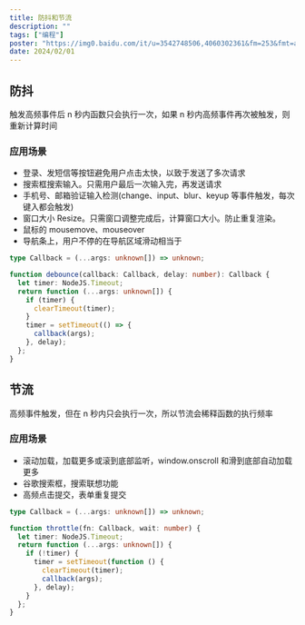 ```yaml
---
title: 防抖和节流
description: ""
tags: ["编程"]
poster: "https://img0.baidu.com/it/u=3542748506,4060302361&fm=253&fmt=auto&app=138&f=JPEG?w=800&h=500"
date: 2024/02/01
---
```


## 防抖

触发高频事件后 n 秒内函数只会执行一次，如果 n 秒内高频事件再次被触发，则重新计算时间

### 应用场景

- 登录、发短信等按钮避免用户点击太快，以致于发送了多次请求
- 搜索框搜索输入。只需用户最后一次输入完，再发送请求
- 手机号、邮箱验证输入检测(change、input、blur、keyup 等事件触发，每次键入都会触发)
- 窗口大小 Resize。只需窗口调整完成后，计算窗口大小。防止重复渲染。
- 鼠标的 mousemove、mouseover
- 导航条上，用户不停的在导航区域滑动相当于

```typescript
type Callback = (...args: unknown[]) => unknown;

function debounce(callback: Callback, delay: number): Callback {
  let timer: NodeJS.Timeout;
  return function (...args: unknown[]) {
    if (timer) {
      clearTimeout(timer);
    }
    timer = setTimeout(() => {
      callback(args);
    }, delay);
  };
}
```

## 节流

高频事件触发，但在 n 秒内只会执行一次，所以节流会稀释函数的执行频率

### 应用场景

- 滚动加载，加载更多或滚到底部监听，window.onscroll 和滑到底部自动加载更多
- 谷歌搜索框，搜索联想功能
- 高频点击提交，表单重复提交

```typescript
type Callback = (...args: unknown[]) => unknown;

function throttle(fn: Callback, wait: number) {
  let timer: NodeJS.Timeout;
  return function (...args: unknown[]) {
    if (!timer) {
      timer = setTimeout(function () {
        clearTimeout(timer);
        callback(args);
      }, delay);
    }
  };
}
```
